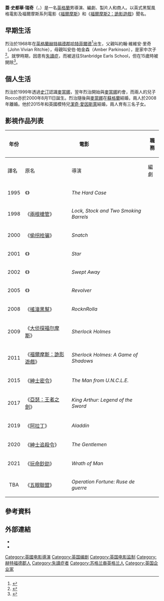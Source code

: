 {{noteTA
|T=zh-cn:盖伊·里奇; zh-tw:蓋·瑞奇; zh-hk:佳·烈治;
|G1=Movie
|G2=Show
|1=zh-cn:里奇; zh-tw:瑞奇; zh-hk:烈治;
|2=zh-hk:邊個夠我薑;zh-tw:偷拐搶騙;zh-cn:偷拐抢骗;
|3=zh-hk:神劍亞瑟王;zh-tw:亞瑟：王者之劍;zh-cn:亚瑟王：斗兽争霸;
}}
{{藝人
|姓名=蓋·瑞奇<br/>{{lang|en|Guy Ritchie}}
|原名={{lang|en|Guy Stuart Ritchie}}
|圖像= GuyRitchiebyKathyHutchins.jpg
|圖像說明=蓋·瑞奇，2017年
|類型=導演
|職業=導演、編劇、製片人、商人
|語言=[[英語|英語]]
|出生日期={{birth date and age|1968|9|10}}
|出生地={{ENG}}[[赫特福德郡|赫特福德郡]][[哈特菲爾德_(赫特福德郡)|哈特菲爾德]]
|國籍={{GBR}}
|子女=5
|配偶={{marriage|[[麥當娜|麥當娜]]|2000|2008|reason=divorced}}<br>{{marriage|[[潔奇·愛因斯萊|潔奇·愛因斯萊]]|2015}}
|goldenraspberryawards = '''最差導演'''<br />2002年《[[浩劫妙冤家|浩劫妙冤家]]》}}
{{中文譯名
| english   = Guy Ritchie
| putonghua = 盖伊·里奇
| taiwan    = 蓋·瑞奇
| hongkong  = 佳·烈治
}}
'''蓋·史都華·瑞奇'''（{{lang-en|Guy Stuart Ritchie}}，{{bd|1968年|9月10日||}}）是一名[[英格蘭|英格蘭]]男導演、編劇、製片人和商人。以英式黑幫風格電影及福爾摩斯系列電影《[[福爾摩斯_(2009年電影)|福爾摩斯]]》和《[[福爾摩斯2：詭影遊戲|福爾摩斯2：詭影遊戲]]》聞名。

== 早期生活 ==
烈治於1968年在[[英格蘭|英格蘭]][[赫特福德郡|赫特福德郡]][[哈特菲爾德_(赫特福德郡)|哈特菲爾德]]<ref>{{imdb|0005363}}</ref>出生，父親叫約翰·維維安·里奇（John Vivian Ritchie），母親叫安伯·帕金森（Amber Parkinson），是家中次子<ref name="descent">{{cite web| url=http://harrymclaughlin.com/Descent_From_King_Edward_I_.pdf| title=Our Double Descent from the Blood Royal| author=Harry McLaughlin| publisher=harrymclaughlin.com| accessdate=2007年12月12日| archive-date=2007年7月10日| archive-url=https://web.archive.org/web/20070710041336/http://www.harrymclaughlin.com/Descent_From_King_Edward_I_.pdf| dead-url=no}}</ref>。就學時期，因患有[[失讀症|失讀症]]，而被送往Stanbridge Earls School，但在15歲時被開除<ref name="b">{{cite web| url=http://www.biography.com/search/article.do?id=201267| title=Guy Ritchie Biography| publisher=[[The_Biography_Channel|The Biography Channel]]| accessdate=2007年12月12日| archive-date=2009年3月16日| archive-url=https://web.archive.org/web/20090316042127/http://www.biography.com/search/article.do?id=201267| dead-url=no}}</ref>。

== 個人生活 ==
烈治於1999年透過[[史汀|史汀]]認識[[麥當娜|麥當娜]]，翌年烈治開始與[[麥當娜|麥當娜]]約會，而兩人的兒子Rocco亦於2000年8月11日誕生。烈治隨後與[[麥當娜|麥當娜]]在[[蘇格蘭|蘇格蘭]]結婚，兩人於2008年離婚。他於2015年和英國模特兒[[潔奇·愛因斯萊|潔奇·愛因斯萊]]結婚，兩人育有三名子女。

== 影視作品列表 ==
{| class="wikitable sortable"
|-
! rowspan=2 | 年份 
! colspan=2 | 電影
! colspan=3 | 職務
! rowspan=2 | 備註
|-
! 譯名 !! 原名
! 導演 !! 編劇 !! 監製
|-
| 1995
| 《{{link-en|大案子 (短片)|The Hard Case|大案子}}》
| ''The Hard Case''
| {{yes}}
| {{yes}}
| {{no}}
| 短片
|-
| 1998
|《[[兩根槍管|兩根槍管]]》
| ''Lock, Stock and Two Smoking Barrels''
| {{yes}}
| {{yes}}
| {{no}}
| 長片處女作
|- 
| style="text-align:center;"| 2000
|《[[偷拐抢骗|偷拐抢骗]]》
| ''Snatch''
| {{yes}}
| {{yes}}
| {{no}}
|
|-
| style="text-align:center;"| 2001
| 《{{link-en|寶馬廣告網絡電影精選|The Hire#Star|明星}}》
| ''Star''
| {{yes}}
| {{yes}}
| {{no}}
| [[BMW|BMW]][[廣告|廣告]]短片
|-
| style="text-align:center;"| 2002
|《{{link-en|浩劫妙冤家|Swept Away (2002 film)}}》
| ''Swept Away''
| {{yes}}
| {{yes}}
| {{no}}
|
|-
| style="text-align:center;"| 2005
|《{{link-en|玩命左輪|Revolver (2005 film)}}》
| ''Revolver''
| {{yes}}
| {{yes}}
| {{no}}
|
|-
| style="text-align:center;"| 2008
|《[[搖滾黑幫|搖滾黑幫]]》
| ''RocknRolla''
| {{yes}}
| {{yes}}
| {{yes}}
|
|-
| style="text-align:center;"| 2009
|《[[大侦探福尔摩斯|大侦探福尔摩斯]]》
| ''Sherlock Holmes''
| {{yes}}
| {{no}}
| {{no}}
|
|-
| style="text-align:center;"| 2011
| 《[[福爾摩斯：詭影遊戲|福爾摩斯：詭影遊戲]]》
| ''Sherlock Holmes: A Game of Shadows''
| {{yes}}
| {{no}}
| {{no}}
|
|-
| style="text-align:center;"| 2015
| 《[[紳士密令|紳士密令]]》
| ''The Man from U.N.C.L.E.''
| {{yes}}
| {{yes}}
| {{yes}}
|
|-
| style="text-align:center;"| 2017
| 《[[亞瑟：王者之劍|亞瑟：王者之劍]]》
| ''King Arthur: Legend of the Sword''
| {{yes}}
| {{yes}}
| {{yes}}
|
|-
| style="text-align:center;"| 2019
| 《[[阿拉丁_(2019年電影)|阿拉丁]]》
| ''Aladdin''
| {{yes}}
| {{yes}}
| {{no}}
|
|-
| style="text-align:center;"| 2020
| 《[[紳士追殺令|紳士追殺令]]》
| ''The Gentlemen''
| {{yes}}
| {{yes}}
| {{yes}}
|
|-
| style="text-align:center;"| 2021
| 《[[玩命鈔劫|玩命鈔劫]]》
| ''Wrath of Man''
| {{yes}}
| {{yes}}
| {{no}}
| 
|-
| style="text-align:center;"| TBA
| 《[[五眼聯盟_(電影)|五眼聯盟]]》
| ''Operation Fortune: Ruse de guerre''
| {{yes}}
| {{yes}}
| {{no}}
| 
|}

== 參考資料 ==
{{reflist}}

== 外部連結 ==
{{Commons category|Guy Ritchie}}
*{{imdb|0005363}}
* {{Twitter|realguyritchie}}

{{蓋·瑞奇}}

{{Authority control}}
{{DEFAULTSORT:Ritchie, Guy}}
[[Category:英國电影導演|Category:英國电影導演]]
[[Category:英国编剧|Category:英国编剧]]
[[Category:英国电影监制|Category:英国电影监制]]
[[Category:赫特福德郡人|Category:赫特福德郡人]]
[[Category:失讀症者|Category:失讀症者]]
[[Category:苏格兰裔英格兰人|Category:苏格兰裔英格兰人]]
[[Category:英国企业家|Category:英国企业家]]